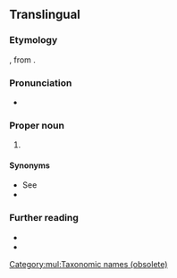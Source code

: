 {{also|acalephae}}
==Translingual==

===Etymology===
{{der|mul|NL.|-}}, from {{der|mul|grc|ἀκαλήφη||stinging nettle}}.

===Pronunciation===
* {{a|US}} {{IPA|mul|/ˌæk.əˈli.fi/}}

===Proper noun===
{{taxoninfl}}

# {{lb|mul|obsolete}} {{taxon|group|phylum|Coelenterata|including the {{l|en|medusae}} or {{l|en|jellyfishes}}, and {{l|en|hydroids}}; so called from the {{l|en|stinging}} power they possess}}

====Synonyms====
* See {{pedia|Sea nettle}}
* {{ll|mul|Acalepha}}

===Further reading===
* {{R:OneLook|acalephae}}
* {{R:Century 1911}}

[[Category:mul:Taxonomic names (obsolete)]]